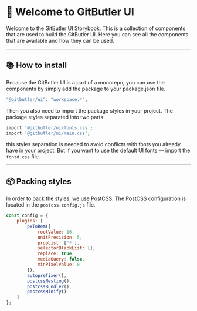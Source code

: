 
<Meta title="About/Introduction" />

# 🤖 Welcome to GitButler UI

Welcome to the GitButler UI Storybook. This is a collection of components that are used to build the GitButler UI. Here you can see all the components that are available and how they can be used.

---

## 📚 How to install

Because the GitButler UI is a part of a monorepo, you can use the components by simply add the package to your package.json file.

```bash
"@gitbutler/ui": "workspace:*",
```

Then you also need to import the package styles in your project.
The package styles separated into two parts:

```bash
import '@gitbutler/ui/fonts.css';
import '@gitbutler/ui/main.css';
```

this styles separation is needed to avoid conflicts with fonts you already have in your project. But if you want to use the default UI fonts — import the `fontd.css` file.

---

## 📦 Packing styles

In order to pack the styles, we use PostCSS. The PostCSS configuration is located in the `postcss.config.js` file.

```js
const config = {
	plugins: [
		pxToRem({
			rootValue: 16,
			unitPrecision: 5,
			propList: ['*'],
			selectorBlackList: [],
			replace: true,
			mediaQuery: false,
			minPixelValue: 0
		}),
		autoprefixer(),
		postcssNesting(),
		postcssBundler(),
		postcssMinify()
	]
};
```
